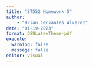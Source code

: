 ```yaml
---
title: "ST552 Homework 5"
author: 
    - "Brian Cervantes Alvarez"
date: "01-19-2023"
format: OSULatexTheme-pdf
execute: 
  warning: false
  message: false
editor: visual
---
```

